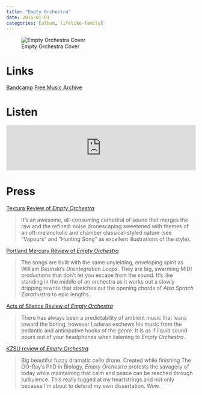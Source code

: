 ```yaml
---
title: "Empty Orchestra"
date: 2015-01-01
categories: [album, lifelike-family]
---
```


![Empty Orchestra Cover](cover.jpeg) 

# Links

[Bandcamp](https://lifelikefamily.bandcamp.com/album/empty-orchestra){.btn .btn-primary role="button"} [Free Music Archive](https://freemusicarchive.org/music/The_OO-Ray/Empty_Orchestra){.btn .btn-primary role="button"}

# Listen

<iframe style="border: 0; width: 100%; height: 120px;" src="https://bandcamp.com/EmbeddedPlayer/album=1359647858/size=large/bgcol=ffffff/linkcol=0687f5/tracklist=false/artwork=small/transparent=true/" seamless><a href="https://lifelikefamily.bandcamp.com/album/empty-orchestra">Empty Orchestra by The OO-Ray</a></iframe>

# Press

<p><a href="http://www.textura.org/reviews/ooray_emptyorchestra.htm">Textura Review of <em>Empty Orchestra</em></a></p>
<blockquote>
<p>It&rsquo;s an awesome, all-consuming cathedral of sound that merges the raw and the refined: noise dronescaping sweetened with themes of an oft-melancholic and chamber classical-styled nature (see “Vapours” and “Hunting Song” as excellent illustrations of the style).</p>
</blockquote>
<p><a href="http://www.portlandmercury.com/portland/the-oo-ray-and-brumes/Event?oid=15325991">Portland Mercury Review of <em>Empty Orchestra</em></a></p>
<blockquote>
<p>The songs are built with the same unyielding, enveloping spirit as William Basinski&rsquo;s <em>Disintegration Loops</em>. They are big, swarming MIDI productions that don&rsquo;t let you escape from the sound. It&rsquo;s like standing in the middle of an orchestra as it works out a slowly dripping rewrite that stretches out the opening chords of <em>Also Sprach Zarathustra</em> to epic lengths.</p>
</blockquote>
<p><a href="http://www.actsofsilence.com/album-review/liquid-sound/">Acts of Silence Review of <em>Empty Orchestra</em></a></p>
<blockquote>
<p>There has always been a predictability of ambient music that leans toward the boring, however Laderas eschews his music from the pedantic and anticipative hooks of the genre. It is as if liquid sound pours out of your headphones when listening to <em>Empty Orchestra</em>.</p>
</blockquote>
<p><a href="http://zookeeper.stanford.edu/index.php?action=viewRecentReview&amp;tag=1074978">KZSU review of <em>Empty Orchestra</em></a></p>
<blockquote>
<p>Big beautiful fuzzy dramatic cello drone. Created while finishing The OO-Ray’s PhD in Biology, <em>Empty Orchestra</em> protests the savagery of today while maintaining that calm and peace can be reached through turbulence. This really tugged at my heartstrings and not only because I’m about to defend my own dissertation. Wow.</p>
</blockquote>
